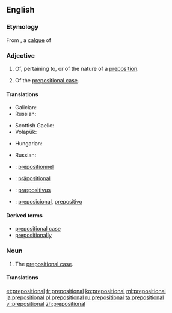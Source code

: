 ==English==

===Etymology===
From {{etyl|la}} {{term|praepositio|lang=la|a setting before, a preposition (grammar)}}, <!--{{term|pre-}}, from {{etyl|la}} ''præ-'' (before); + {{term|position}}, from {{etyl|fro}} {{term|position|lang=fro}}, from Latin {{term|positio||placing, putting|lang=la}}, from ''posit-'', past participle of {{term|ponere}} (to lay, put, place, set), from Proto-Indo-European *''po-s(i)nere'', from *''apo-'' (off, away) + *''sinere''' (to leave, to let); + adjective suffix {{term|-al}} from Latin {{term|-alis}}.-->a [[calque]] of {{etyl|grc}} {{term|πρόθεσις|lang=grc||tr=prothesis|a setting before, preposition (grammar)}} {{suffix||al}}

===Adjective===
{{en-adj|-}}

# Of, pertaining to, or of the nature of a [[preposition]].
# {{grammar}} Of the [[prepositional case]].

====Translations====
{{trans-top|of, pertaining to, or of the nature of a preposition}}
* Galician: {{t-|gl|preposicional}}
* Russian: {{t+|ru|предложный|tr=pr'edlóžnyj}}
{{trans-mid}}
* Scottish Gaelic: {{t-|gd|roimhearach}}
* Volapük: {{t-|vo|präpodik}}
{{trans-bottom}}

{{trans-top|of the prepositional case}}
* Hungarian: {{t-|hu|elöljárós}}
{{trans-mid}}
* Russian: {{t+|ru|предложный|tr=pr'edlóžnyj}}
{{trans-bottom}}

{{checktrans-top}}
* {{ttbc|fr}}: [[prépositionnel]]
* {{ttbc|de}}: [[präpositional]]
{{trans-mid}}
* {{ttbc|la}}: [[præpositivus]]
* {{ttbc|es}}: [[preposicional]], [[prepositivo]]
{{trans-bottom}}

====Derived terms====
* [[prepositional case]]
* [[prepositionally]]

===Noun===
{{en-noun}}

# {{grammar}} The [[prepositional case]].

====Translations====
{{trans-see|the prepositional case|prepositional case}}

[[et:prepositional]]
[[fr:prepositional]]
[[ko:prepositional]]
[[ml:prepositional]]
[[ja:prepositional]]
[[pl:prepositional]]
[[ru:prepositional]]
[[ta:prepositional]]
[[vi:prepositional]]
[[zh:prepositional]]